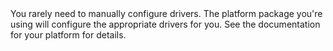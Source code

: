 <Info>
  You rarely need to manually configure drivers. The platform package you're using will configure the appropriate drivers for you. See the documentation for your platform for details.
</Info>
